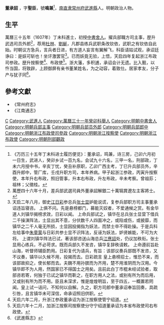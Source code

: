 {{明清人物信息框
| 姓名 = 董承詔
| 原名 =
| 圖片名稱 = 
| 圖片大小 = 
| 圖片說明 = 
| 最高職務 = 浙江左布政使
| 國家 = 大明
| 爵位 =
| 籍貫 = [[常州府|常州府]][[武進縣|武進縣]]
| 族裔 = 漢族
| 旗籍 = 
| 字號 = 字聖臣，號鳴兼
| 室名 = 
| 諡號 = 
| 出生日期 = 生年不详
| 出生地點 = 
| 逝世日期 = 卒年不详
| 逝世地點 = 
| 墓葬 =
| 配偶 =
| 親屬 = 
| 出身 = 
*万历三十一年癸卯科举人
*萬曆三十五年丁未科同進士出身
| 經歷 | 著作 =
}}
'''董承詔''' ，字'''聖臣'''，號'''鳴兼'''<ref>《万历三十五年丁未科进士履历便览》：董承诏，鸣兼，诗三房，己卯六月初一日生，武进人，癸卯乡试一百九名，会试九十六名，三甲一名，刑部政，丁未六月授中书，辛亥丁忧，癸丑补原职，乙卯广西主考，丁巳升兵部员外，辛酉升郎中，管厂库，壬戌升职方司，本年养病。甲子起浙江参政，丙寅升按察使，本年升右布政，照旧管事，升本右布政，升左布政，辛未考察。曾祖荪；祖林；父徵桂。</ref>，[[南直隶|南直隶]][[常州府|常州府]][[武進縣|武進縣]]人。明朝政治人物。

==生平==
萬曆三十五年（1607年）丁未科進士，初授[[中書舍人|中書舍人]]。擢兵部職方司主事，歴升武选司员外郎<ref>萬歷四十六年十月，差兵部武選司員外董承詔解銀二十萬犒賞遼左主客將士。</ref>，荐用[[杜林|杜林]]、[[劉綖|劉綖]]，凡郡县练兵武职条改钦依，武职之有钦依自此始。时朝议方急兵，言兵者日进，有方道人妄言有翼解飞，科臣请姑试观，承诏廷诤曰：是妖可斩也！坐讦激罢官<ref>天启二年八月，御史[[江日彩|江日彩]]参总兵[[张士显|张士显]]妒能说谎，复参兵部职方司主事董承诏违旨寝咨。 上俱不问。先是悬榜都门，募能灭奴者，不爱通候之赏。有金华道人刘镇华揭榜求效，日彩以闻。 上命兵部试之，镇华在总兵张士显营下借兵二千操演阵法，士显出其不意，分伏数千人四面冲之，或陷或伤，或披靡，而镇华之二千人毫无所损，士显因投揭指为妖法，而禁士卒不得赴操。于是兵科左给事中[[朱童蒙|朱童蒙]]与日彩共参士显不识阵法，反诬为妖法，妒贤嫉能，不可为大将。 上谓刘镇华阵法已试，著该部咨送山海总兵[[江應詔|江應詔]]处，仍议加秩衔。张士显用心练兵，不必苛求。既而兵部久不发咨，镇华复辞秩请敕。 上命遵前旨赴山海，听督师辅臣酌用。日彩复代为请兵，有旨：该部议奏兵部既不发咨，又不议奏，镇华以久候不用，投揭而去。日彩疏言 皇上悬榜招士，惟恐不来，而该部故抑之，使长郁而去。夫魏不用孙膑而为齐用，楚不用淮阴而为汉用。今镇华即不为人用，然国家已不得国士之用矣。且前此白丁市棍未经试验者，取部咨若寄，何独于已试之镇华而靳之，在职方用人之法，或别有所为而后用，又或别有所为而不用。臣且未深求，惟是煌煌明旨，至于四五，一概置若罔闻。皇上试一诘问，不知何以自解。久之，职方司郎中董承诏奉旨回奏，具疏引咎，且言镇华未可深信，命承诏照旧供职。</ref>。已而妖竟无验，上悟，天启四年复起浙江布政司参政。歴升按察使<ref>天启六年二月，升浙江参政董承诏为浙江按察使管宁绍道。</ref>、布政使<ref>天启六年十二月，加浙江按察司按察使分守宁绍道董承诏为本省布政使司右布政使。</ref>。浙大藩，多积逋，承诏会计无遗。比入觐，以忤当国，将致辟，上顾御屏有亲书董某姓名，为之动容，着致仕。居家孝友，分子产与犹子同<ref>《武進縣志》</ref>。

==參考文獻==
{{reflist}}
*《常州府志》
*《江南通志》

{{萬曆三十五年丁未科殿試金榜}}

{{Authority control}}

{{DEFAULTSORT:}}
[[Category:董姓|C]]
[[Category:武進人|Category:武進人]]
[[Category:萬曆三十一年癸卯科舉人|Category:萬曆三十一年癸卯科舉人]]
[[Category:明朝中書舍人|Category:明朝中書舍人]]
[[Category:明朝兵部主事|Category:明朝兵部主事]]
[[Category:明朝兵部员外郎|Category:明朝兵部员外郎]]
[[Category:明朝兵部郎中|Category:明朝兵部郎中]]
[[Category:明朝浙江布政使司參政|Category:明朝浙江布政使司參政]]
[[Category:明朝浙江按察使|Category:明朝浙江按察使]]
[[Category:明朝浙江布政使|Category:明朝浙江布政使]]
[[Category:明朝刑部觀政|Category:明朝刑部觀政]]